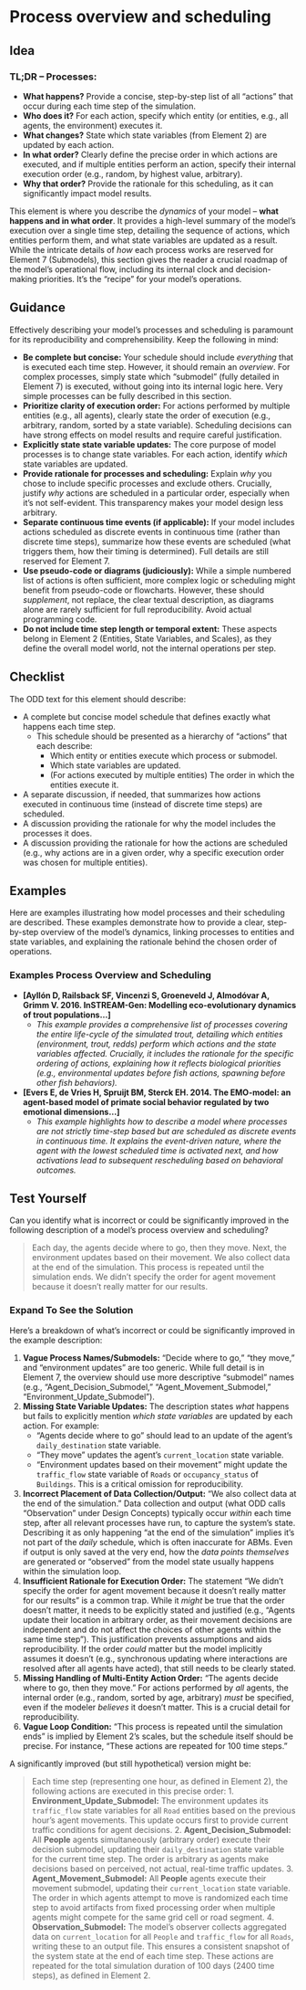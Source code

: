 # Process overview and scheduling

## Idea

::: {.callout-tip}
### TL;DR – Processes:

*   **What happens?** Provide a concise, step-by-step list of all "actions" that occur during each time step of the simulation.
*   **Who does it?** For each action, specify which entity (or entities, e.g., all agents, the environment) executes it.
*   **What changes?** State which state variables (from Element 2) are updated by each action.
*   **In what order?** Clearly define the precise order in which actions are executed, and if multiple entities perform an action, specify their internal execution order (e.g., random, by highest value, arbitrary).
*   **Why that order?** Provide the rationale for this scheduling, as it can significantly impact model results.

:::

This element is where you describe the *dynamics* of your model – **what happens and in what order**. It provides a high-level summary of the model's execution over a single time step, detailing the sequence of actions, which entities perform them, and what state variables are updated as a result. While the intricate details of *how* each process works are reserved for Element 7 (Submodels), this section gives the reader a crucial roadmap of the model's operational flow, including its internal clock and decision-making priorities. It's the "recipe" for your model's operations.

## Guidance

Effectively describing your model's processes and scheduling is paramount for its reproducibility and comprehensibility. Keep the following in mind:

*   **Be complete but concise:** Your schedule should include *everything* that is executed each time step. However, it should remain an *overview*. For complex processes, simply state which "submodel" (fully detailed in Element 7) is executed, without going into its internal logic here. Very simple processes can be fully described in this section.
*   **Prioritize clarity of execution order:** For actions performed by multiple entities (e.g., all agents), clearly state the order of execution (e.g., arbitrary, random, sorted by a state variable). Scheduling decisions can have strong effects on model results and require careful justification.
*   **Explicitly state state variable updates:** The core purpose of model processes is to change state variables. For each action, identify *which* state variables are updated.
*   **Provide rationale for processes and scheduling:** Explain *why* you chose to include specific processes and exclude others. Crucially, justify *why* actions are scheduled in a particular order, especially when it's not self-evident. This transparency makes your model design less arbitrary.
*   **Separate continuous time events (if applicable):** If your model includes actions scheduled as discrete events in continuous time (rather than discrete time steps), summarize how these events are scheduled (what triggers them, how their timing is determined). Full details are still reserved for Element 7.
*   **Use pseudo-code or diagrams (judiciously):** While a simple numbered list of actions is often sufficient, more complex logic or scheduling might benefit from pseudo-code or flowcharts. However, these should *supplement*, not replace, the clear textual description, as diagrams alone are rarely sufficient for full reproducibility. Avoid actual programming code.
*   **Do not include time step length or temporal extent:** These aspects belong in Element 2 (Entities, State Variables, and Scales), as they define the overall model world, not the internal operations per step.

## Checklist

The ODD text for this element should describe:

*   A complete but concise model schedule that defines exactly what happens each time step.
    *   This schedule should be presented as a hierarchy of "actions" that each describe:
        *   Which entity or entities execute which process or submodel.
        *   Which state variables are updated.
        *   (For actions executed by multiple entities) The order in which the entities execute it.
*   A separate discussion, if needed, that summarizes how actions executed in continuous time (instead of discrete time steps) are scheduled.
*   A discussion providing the rationale for why the model includes the processes it does.
*   A discussion providing the rationale for how the actions are scheduled (e.g., why actions are in a given order, why a specific execution order was chosen for multiple entities).

## Examples

Here are examples illustrating how model processes and their scheduling are described. These examples demonstrate how to provide a clear, step-by-step overview of the model's dynamics, linking processes to entities and state variables, and explaining the rationale behind the chosen order of operations.

### Examples Process Overview and Scheduling

*   **[Ayllón D, Railsback SF, Vincenzi S, Groeneveld J, Almodóvar A, Grimm V. 2016. InSTREAM-Gen: Modelling eco-evolutionary dynamics of trout populations...]**
    *   *This example provides a comprehensive list of processes covering the entire life-cycle of the simulated trout, detailing which entities (environment, trout, redds) perform which actions and the state variables affected. Crucially, it includes the rationale for the specific ordering of actions, explaining how it reflects biological priorities (e.g., environmental updates before fish actions, spawning before other fish behaviors).*
    
*   **[Evers E, de Vries H, Spruijt BM, Sterck EH. 2014. The EMO-model: an agent-based model of primate social behavior regulated by two emotional dimensions...]**
    *   *This example highlights how to describe a model where processes are not strictly time-step based but are scheduled as discrete events in continuous time. It explains the event-driven nature, where the agent with the lowest scheduled time is activated next, and how activations lead to subsequent rescheduling based on behavioral outcomes.*
    
## Test Yourself

Can you identify what is incorrect or could be significantly improved in the following description of a model's process overview and scheduling?

> Each day, the agents decide where to go, then they move. Next, the environment updates based on their movement. We also collect data at the end of the simulation. This process is repeated until the simulation ends. We didn't specify the order for agent movement because it doesn't really matter for our results.

::: {.callout-caution collapse="true"}
### Expand To See the Solution

Here’s a breakdown of what’s incorrect or could be significantly improved in the example description:  

1.  **Vague Process Names/Submodels:** "Decide where to go," "they move," and "environment updates" are too generic. While full detail is in Element 7, the overview should use more descriptive "submodel" names (e.g., "Agent_Decision_Submodel," "Agent_Movement_Submodel," "Environment_Update_Submodel").
2.  **Missing State Variable Updates:** The description states *what* happens but fails to explicitly mention *which state variables* are updated by each action. For example:
    *   "Agents decide where to go" should lead to an update of the agent's `daily_destination` state variable.
    *   "They move" updates the agent's `current_location` state variable.
    *   "Environment updates based on their movement" might update the `traffic_flow` state variable of `Roads` or `occupancy_status` of `Buildings`. This is a critical omission for reproducibility.
3.  **Incorrect Placement of Data Collection/Output:** "We also collect data at the end of the simulation." Data collection and output (what ODD calls "Observation" under Design Concepts) typically occur *within* each time step, after all relevant processes have run, to capture the system's state. Describing it as only happening "at the end of the simulation" implies it's not part of the *daily* schedule, which is often inaccurate for ABMs. Even if output is only saved at the very end, how the *data points themselves* are generated or "observed" from the model state usually happens within the simulation loop.
4.  **Insufficient Rationale for Execution Order:** The statement "We didn't specify the order for agent movement because it doesn't really matter for our results" is a common trap. While it *might* be true that the order doesn't matter, it needs to be explicitly stated and justified (e.g., "Agents update their location in arbitrary order, as their movement decisions are independent and do not affect the choices of other agents within the same time step"). This justification prevents assumptions and aids reproducibility. If the order *could* matter but the model implicitly assumes it doesn't (e.g., synchronous updating where interactions are resolved after all agents have acted), that still needs to be clearly stated.
5.  **Missing Handling of Multi-Entity Action Order:** "The agents decide where to go, then they move." For actions performed by *all* agents, the internal order (e.g., random, sorted by age, arbitrary) *must* be specified, even if the modeler *believes* it doesn't matter. This is a crucial detail for reproducibility.
6.  **Vague Loop Condition:** "This process is repeated until the simulation ends" is implied by Element 2's scales, but the schedule itself should be precise. For instance, "These actions are repeated for 100 time steps."

A significantly improved (but still hypothetical) version might be:  

> Each time step (representing one hour, as defined in Element 2), the following actions are executed in this precise order:
1.  **Environment_Update_Submodel:** The environment updates its `traffic_flow` state variables for all `Road` entities based on the previous hour's agent movements. This update occurs first to provide current traffic conditions for agent decisions.
2.  **Agent_Decision_Submodel:** All **People** agents simultaneously (arbitrary order) execute their decision submodel, updating their `daily_destination` state variable for the current time step. The order is arbitrary as agents make decisions based on perceived, not actual, real-time traffic updates.
3.  **Agent_Movement_Submodel:** All **People** agents execute their movement submodel, updating their `current_location` state variable. The order in which agents attempt to move is randomized each time step to avoid artifacts from fixed processing order when multiple agents might compete for the same grid cell or road segment.
4.  **Observation_Submodel:** The model's observer collects aggregated data on `current_location` for all `People` and `traffic_flow` for all `Roads`, writing these to an output file. This ensures a consistent snapshot of the system state at the end of each time step.
These actions are repeated for the total simulation duration of 100 days (2400 time steps), as defined in Element 2.

:::